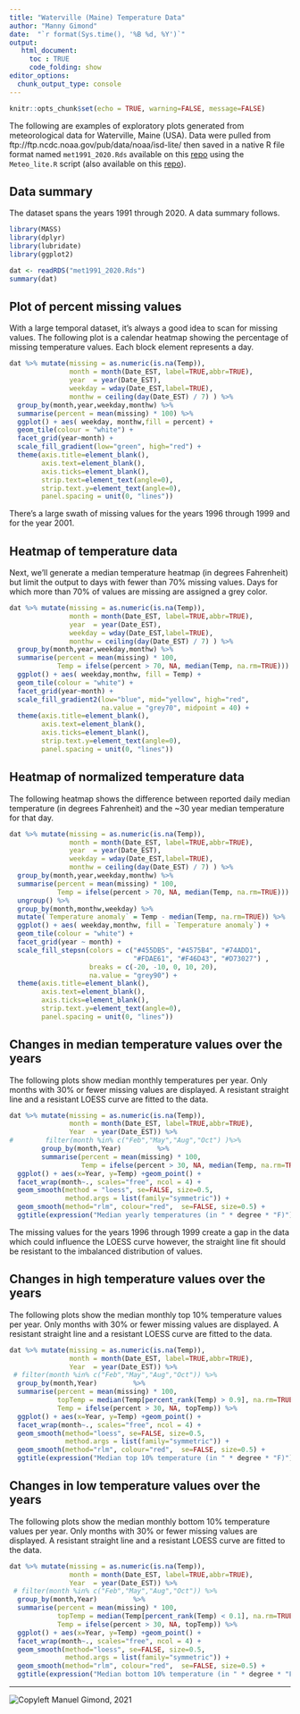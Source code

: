 ```yaml
---
title: "Waterville (Maine) Temperature Data"
author: "Manny Gimond"
date:  "`r format(Sys.time(), '%B %d, %Y')`"
output: 
   html_document:
     toc : TRUE
     code_folding: show
editor_options: 
  chunk_output_type: console
---
```


```r
knitr::opts_chunk$set(echo = TRUE, warning=FALSE, message=FALSE)
```

The following are examples of exploratory plots generated from meteorological data for Waterville, Maine (USA). Data were pulled from ftp://ftp.ncdc.noaa.gov/pub/data/noaa/isd-lite/ then saved in a native R file format named `met1991_2020.Rds` available on this [repo](https://github.com/mgimond/meteo_waterville) using the `Meteo_lite.R` script (also available on this [repo](https://github.com/mgimond/meteo_waterville)).

## Data summary

The dataset spans the years 1991 through 2020. A data summary follows.

```r
library(MASS)
library(dplyr)
library(lubridate)
library(ggplot2)
```

```r
dat <- readRDS("met1991_2020.Rds")
summary(dat)
```

## Plot of percent missing values

With a large temporal dataset, it's always a good idea to scan for missing values. The following plot is a calendar heatmap showing the percentage of missing temperature values. Each block element represents a day.

```r
dat %>% mutate(missing = as.numeric(is.na(Temp)),
               month = month(Date_EST, label=TRUE,abbr=TRUE),
               year  = year(Date_EST),
               weekday = wday(Date_EST,label=TRUE),
               monthw = ceiling(day(Date_EST) / 7) ) %>% 
  group_by(month,year,weekday,monthw) %>% 
  summarise(percent = mean(missing) * 100) %>% 
  ggplot() + aes( weekday, monthw,fill = percent) + 
  geom_tile(colour = "white") + 
  facet_grid(year~month) + 
  scale_fill_gradient(low="green", high="red") +
  theme(axis.title=element_blank(),
        axis.text=element_blank(),
        axis.ticks=element_blank(),
        strip.text=element_text(angle=0),
        strip.text.y=element_text(angle=0),
        panel.spacing = unit(0, "lines"))
```

There's a large swath of missing values for the years 1996 through 1999 and for the year 2001.

## Heatmap of temperature data

Next, we'll generate a median temperature heatmap (in degrees Fahrenheit) but limit the output to days with fewer than 70% missing values. Days for which more than 70% of values are missing are assigned a grey color.

```r
dat %>% mutate(missing = as.numeric(is.na(Temp)),
               month = month(Date_EST, label=TRUE,abbr=TRUE),
               year  = year(Date_EST),
               weekday = wday(Date_EST,label=TRUE),
               monthw = ceiling(day(Date_EST) / 7) ) %>% 
  group_by(month,year,weekday,monthw) %>% 
  summarise(percent = mean(missing) * 100,
            Temp = ifelse(percent > 70, NA, median(Temp, na.rm=TRUE))) %>% 
  ggplot() + aes( weekday,monthw, fill = Temp) + 
  geom_tile(colour = "white") + 
  facet_grid(year~month) + 
  scale_fill_gradient2(low="blue", mid="yellow", high="red",
                       na.value = "grey70", midpoint = 40) +
  theme(axis.title=element_blank(),
        axis.text=element_blank(),
        axis.ticks=element_blank(),
        strip.text.y=element_text(angle=0),
        panel.spacing = unit(0, "lines"))
```


## Heatmap of normalized temperature data

The following heatmap shows the difference between reported daily median temperature (in degrees Fahrenheit) and the ~30 year median temperature for that day.

```r
dat %>% mutate(missing = as.numeric(is.na(Temp)),
               month = month(Date_EST, label=TRUE,abbr=TRUE),
               year  = year(Date_EST),
               weekday = wday(Date_EST,label=TRUE),
               monthw = ceiling(day(Date_EST) / 7) ) %>% 
  group_by(month,year,weekday,monthw) %>% 
  summarise(percent = mean(missing) * 100,
            Temp = ifelse(percent > 70, NA, median(Temp, na.rm=TRUE))) %>%
  ungroup() %>% 
  group_by(month,monthw,weekday) %>% 
  mutate(`Temperature anomaly` = Temp - median(Temp, na.rm=TRUE)) %>% 
  ggplot() + aes( weekday,monthw, fill = `Temperature anomaly`) + 
  geom_tile(colour = "white") + 
  facet_grid(year ~ month) + 
  scale_fill_stepsn(colors = c("#455DB5", "#4575B4", "#74ADD1",  
                               "#FDAE61", "#F46D43", "#D73027") ,
                    breaks = c(-20, -10, 0, 10, 20),
                    na.value = "grey90") +
  theme(axis.title=element_blank(),
        axis.text=element_blank(),
        axis.ticks=element_blank(),
        strip.text.y=element_text(angle=0),
        panel.spacing = unit(0, "lines"))
```


## Changes in median temperature values over the years

The following plots show median monthly temperatures per year. Only months with 30% or fewer missing values are displayed. A resistant straight line and a resistant LOESS curve are fitted to the data.

```r
dat %>% mutate(missing = as.numeric(is.na(Temp)),
               month = month(Date_EST, label=TRUE,abbr=TRUE),
               Year  = year(Date_EST)) %>% 
#        filter(month %in% c("Feb","May","Aug","Oct") )%>% 
        group_by(month,Year)         %>% 
        summarise(percent = mean(missing) * 100,
                  Temp = ifelse(percent > 30, NA, median(Temp, na.rm=TRUE))) %>% 
  ggplot() + aes(x=Year, y=Temp) +geom_point() +
  facet_wrap(month~., scales="free", ncol = 4) + 
  geom_smooth(method = "loess", se=FALSE, size=0.5, 
              method.args = list(family="symmetric")) +
  geom_smooth(method="rlm", colour="red",  se=FALSE, size=0.5) + 
  ggtitle(expression("Median yearly temperatures (in " * degree * "F)"))
```

The missing values for the years 1996 through 1999 create a gap in the data which could influence the LOESS curve however, the straight line fit should be resistant to the imbalanced distribution of values.

## Changes in high temperature values over the years

The following plots show the median monthly top 10% temperature values per year. Only months with 30% or fewer missing values are displayed. A resistant straight line and a resistant LOESS curve are fitted to the data.

```r
dat %>% mutate(missing = as.numeric(is.na(Temp)),
               month = month(Date_EST, label=TRUE,abbr=TRUE),
               Year  = year(Date_EST)) %>% 
 # filter(month %in% c("Feb","May","Aug","Oct")) %>% 
  group_by(month,Year)         %>% 
  summarise(percent = mean(missing) * 100,
            topTemp = median(Temp[percent_rank(Temp) > 0.9], na.rm=TRUE),
            Temp = ifelse(percent > 30, NA, topTemp)) %>% 
  ggplot() + aes(x=Year, y=Temp) +geom_point() +
  facet_wrap(month~., scales="free", ncol = 4) + 
  geom_smooth(method="loess", se=FALSE, size=0.5, 
              method.args = list(family="symmetric")) +
  geom_smooth(method="rlm", colour="red",  se=FALSE, size=0.5) +
  ggtitle(expression("Median top 10% temperature (in " * degree * "F)"))
```

## Changes in low temperature values over the years

The following plots show the median monthly bottom 10% temperature values per year. Only months with 30% or fewer missing values are displayed. A resistant straight line and a resistant LOESS curve are fitted to the data.

```r
dat %>% mutate(missing = as.numeric(is.na(Temp)),
               month = month(Date_EST, label=TRUE,abbr=TRUE),
               Year  = year(Date_EST)) %>% 
 # filter(month %in% c("Feb","May","Aug","Oct")) %>% 
  group_by(month,Year)         %>% 
  summarise(percent = mean(missing) * 100,
            topTemp = median(Temp[percent_rank(Temp) < 0.1], na.rm=TRUE),
            Temp = ifelse(percent > 30, NA, topTemp)) %>% 
  ggplot() + aes(x=Year, y=Temp) +geom_point() +
  facet_wrap(month~., scales="free", ncol = 4) + 
  geom_smooth(method="loess", se=FALSE, size=0.5, 
              method.args = list(family="symmetric")) +
  geom_smooth(method="rlm", colour="red",  se=FALSE, size=0.5) +
  ggtitle(expression("Median bottom 10% temperature (in " * degree * "F)"))

```

-------
![Copyleft](http://i.creativecommons.org/l/by-sa/4.0/88x31.png) Manuel Gimond, 2021